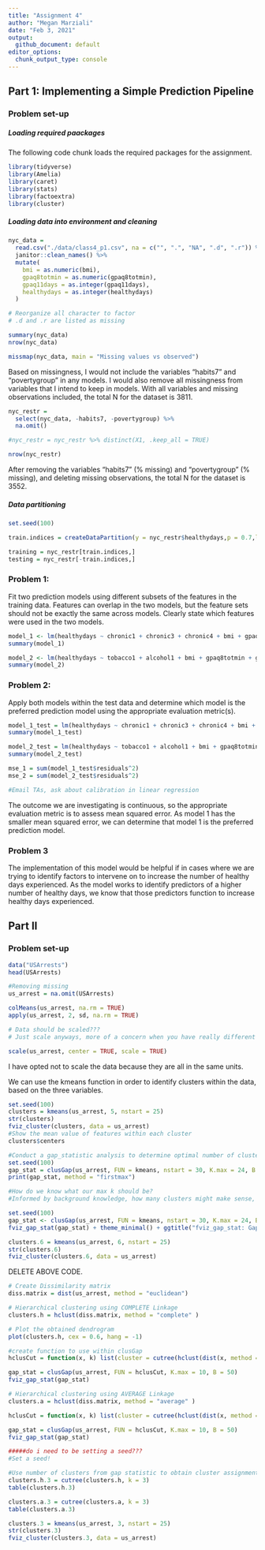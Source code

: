 ```yaml
---
title: "Assignment 4"
author: "Megan Marziali"
date: "Feb 3, 2021"
output:
  github_document: default
editor_options:
  chunk_output_type: console
---
```


## Part 1: Implementing a Simple Prediction Pipeline

### Problem set-up

##### Loading required paackages

The following code chunk loads the required packages for the assignment.
```r
library(tidyverse)
library(Amelia)
library(caret)
library(stats)
library(factoextra)
library(cluster)


```

##### Loading data into environment and cleaning

```r
nyc_data = 
  read.csv("./data/class4_p1.csv", na = c("", ".", "NA", ".d", ".r")) %>% 
  janitor::clean_names() %>%
  mutate(
    bmi = as.numeric(bmi),
    gpaq8totmin = as.numeric(gpaq8totmin),
    gpaq11days = as.integer(gpaq11days),
    healthydays = as.integer(healthydays)
  )

# Reorganize all character to factor
# .d and .r are listed as missing

summary(nyc_data)
nrow(nyc_data)

missmap(nyc_data, main = "Missing values vs observed")
```

Based on missingness, I would not include the variables "habits7" and "povertygroup" in any models. I would also remove all missingness from variables that I intend to keep in models. With all variables and missing observations included, the total N for the dataset is 3811.

```r
nyc_restr = 
  select(nyc_data, -habits7, -povertygroup) %>% 
  na.omit()

#nyc_restr = nyc_restr %>% distinct(X1, .keep_all = TRUE)

nrow(nyc_restr)
```

After removing the variables "habits7" (% missing) and "povertygroup" (% missing), and deleting missing observations, the total N for the dataset is 3552.

##### Data partitioning

```r
set.seed(100)

train.indices = createDataPartition(y = nyc_restr$healthydays,p = 0.7,list = FALSE)

training = nyc_restr[train.indices,]
testing = nyc_restr[-train.indices,]
```

### Problem 1:

Fit two prediction  models using  different subsets of the features in the training data. Features can overlap in the two models, but the feature sets should not be exactly the same across models. Clearly state which features were used in the two models.

```r
model_1 <- lm(healthydays ~ chronic1 + chronic3 + chronic4 + bmi + gpaq8totmin + gpaq11days + habits5 + dem3, data = training)
summary(model_1)

model_2 <- lm(healthydays ~ tobacco1 + alcohol1 + bmi + gpaq8totmin + gpaq11days + habits5 + dem3, data = training)
summary(model_2)
```

### Problem 2:

Apply both models within the test data and determine which model is the preferred prediction model using the appropriate evaluation metric(s). 

```r
model_1_test = lm(healthydays ~ chronic1 + chronic3 + chronic4 + bmi + gpaq8totmin + gpaq11days + habits5 + dem3, data = testing)
summary(model_1_test)

model_2_test = lm(healthydays ~ tobacco1 + alcohol1 + bmi + gpaq8totmin + gpaq11days + habits5 + dem3, data = testing)
summary(model_2_test)

mse_1 = sum(model_1_test$residuals^2)
mse_2 = sum(model_2_test$residuals^2)

#Email TAs, ask about calibration in linear regression
```

The outcome we are investigating is continuous, so the appropriate evaluation metric is to assess mean squared error. As model 1 has the smaller mean squared error, we can determine that model 1 is the preferred prediction model.

### Problem 3

The implementation of this model would be helpful if in cases where we are trying to identify factors to intervene on to increase the number of healthy days experienced. As the model works to identify predictors of a higher number of healthy days, we know that those predictors function to increase healthy days experienced.

## Part II

### Problem set-up

```r
data("USArrests")
head(USArrests)

#Removing missing
us_arrest = na.omit(USArrests)

colMeans(us_arrest, na.rm = TRUE)
apply(us_arrest, 2, sd, na.rm = TRUE)

# Data should be scaled???
# Just scale anyways, more of a concern when you have really different things that you want to put into the model

scale(us_arrest, center = TRUE, scale = TRUE)
```

I have opted not to scale the data because they are all in the same units.

We can use the kmeans function in order to identify clusters within the data, based on the three variables.
```r
set.seed(100)
clusters = kmeans(us_arrest, 5, nstart = 25)
str(clusters)
fviz_cluster(clusters, data = us_arrest)
#Show the mean value of features within each cluster
clusters$centers

#Conduct a gap_statistic analysis to determine optimal number of clusters
set.seed(100)
gap_stat = clusGap(us_arrest, FUN = kmeans, nstart = 30, K.max = 24, B = 50)
print(gap_stat, method = "firstmax")

#How do we know what our max k should be?
#Informed by background knowledge, how many clusters might make sense, can do based on trial and error

set.seed(100)
gap_stat <- clusGap(us_arrest, FUN = kmeans, nstart = 30, K.max = 24, B = 50)
fviz_gap_stat(gap_stat) + theme_minimal() + ggtitle("fviz_gap_stat: Gap Statistic")

clusters.6 = kmeans(us_arrest, 6, nstart = 25)
str(clusters.6)
fviz_cluster(clusters.6, data = us_arrest)
```

DELETE ABOVE CODE.

```r
# Create Dissimilarity matrix
diss.matrix = dist(us_arrest, method = "euclidean")

# Hierarchical clustering using COMPLETE Linkage
clusters.h = hclust(diss.matrix, method = "complete" )

# Plot the obtained dendrogram
plot(clusters.h, cex = 0.6, hang = -1)

#create function to use within clusGap
hclusCut = function(x, k) list(cluster = cutree(hclust(dist(x, method = "euclidian"), method = "complete"), k = k))

gap_stat = clusGap(us_arrest, FUN = hclusCut, K.max = 10, B = 50)
fviz_gap_stat(gap_stat)

# Hierarchical clustering using AVERAGE Linkage
clusters.a = hclust(diss.matrix, method = "average" )

hclusCut = function(x, k) list(cluster = cutree(hclust(dist(x, method = "euclidian"), method = "average"), k = k))

gap_stat = clusGap(us_arrest, FUN = hclusCut, K.max = 10, B = 50)
fviz_gap_stat(gap_stat)

#####do i need to be setting a seed???
#Set a seed!

#Use number of clusters from gap statistic to obtain cluster assignment for each observation
clusters.h.3 = cutree(clusters.h, k = 3)
table(clusters.h.3)

clusters.a.3 = cutree(clusters.a, k = 3)
table(clusters.a.3)

clusters.3 = kmeans(us_arrest, 3, nstart = 25)
str(clusters.3)
fviz_cluster(clusters.3, data = us_arrest)
```

